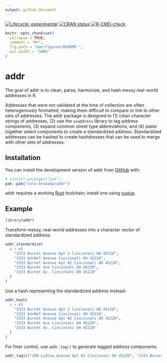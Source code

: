 ```yaml
---
output: github_document
---
```


<!-- README.md is generated from README.Rmd. Please edit that file -->

<!-- badges: start -->
[![Lifecycle: experimental](https://img.shields.io/badge/lifecycle-experimental-orange.svg)](https://lifecycle.r-lib.org/articles/stages.html#experimental)
[![CRAN status](https://www.r-pkg.org/badges/version/hashdress)](https://CRAN.R-project.org/package=hashdress)
[![R-CMD-check](https://github.com/cole-brokamp/addr/actions/workflows/R-CMD-check.yaml/badge.svg)](https://github.com/cole-brokamp/addr/actions/workflows/R-CMD-check.yaml)
<!-- badges: end -->

```r
knitr::opts_chunk$set(
  collapse = TRUE,
  comment = "#>",
  fig.path = "man/figures/README-",
  out.width = "100%"
)
```

# addr

<!-- badges: start -->
<!-- badges: end -->

The goal of addr is to clean, parse, harmonize, and hash messy real-world addresses in R.

Addresses that were not validated at the time of collection are often heterogenously formatted, making them difficult to compare or link to other sets of addresses. The addr package is designed to (1) clean character strings of addresses, (2) use the `usaddress` library to tag address components, (3) expand common street type abbreviations, and (4) paste together select components to create a standardized address. Standardized addresses can be hashed to create hashdresses that can be used to merge with other sets of addresses.

## Installation

You can install the development version of addr from [GitHub](https://github.com/) with:

``` r
# install.packages("pak")
pak::pak("cole-brokamp/addr")
```

addr requires a working [Rust](https://www.rust-lang.org/learn/get-started) toolchain; install one using [rustup](https://www.rust-lang.org/tools/install).

## Example

```r
library(addr)
```

Transform messy, real-world addresses into a character vector of standardized address: 

```r
addr_standardize(
  x = c(
    "3333 Burnet Avenue Apt 2 Cincinnati OH 45220",
    "3333 bUrNeT Avenue Cincinnati OH 45220",
    "3333 Burnet Avenue Apt #2 Cincinnati OH 45220",
    "3333 Burnet Ave Cincinnati OH 45220",
    "3333 Burnet Av. Cincinnati OH 45220"
  )
)
```

Use a hash representing the standardized address instead:

```r
addr_hash(
  x = c(
    "3333 Burnet Avenue Apt 2 Cincinnati OH 45220",
    "3333 bUrNeT Avenue Cincinnati OH 45220",
    "3333 Burnet Avenue Apt #2 Cincinnati OH 45220",
    "3333 Burnet Ave Cincinnati OH 45220",
    "3333 Burnet Av. Cincinnati OH 45220"
  )
)
```

For finer control, use `addr_tag()` to generate tagged address components:

```r
addr_tag(c("290 Ludlow Avenue Apt #2 Cincinnati OH 45220", "3333 Burnet Ave Cincinnati OH 45219"))
```

